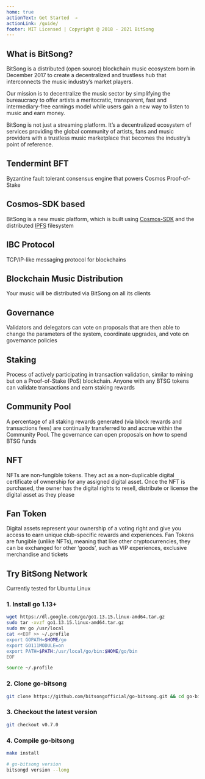 ```yaml
---
home: true
actionText: Get Started  →
actionLink: /guide/
footer: MIT Licensed | Copyright @ 2018 - 2021 BitSong
---
```


## What is BitSong?

BitSong is a distributed (open source) blockchain music ecosystem born in December 2017 to create a decentralized and trustless hub that interconnects the music industry’s market players.

Our mission is to decentralize the music sector by simplifying the bureaucracy to offer artists a meritocratic, transparent, fast and intermediary-free earnings model while users gain a new way to listen to music and earn money.

BitSong is not just a streaming platform. It’s a decentralized ecosystem of services providing the global community of artists, fans and music providers with a trustless music marketplace that becomes the industry’s point of reference.

<div class="features">
  <div class="feature">
    <h2>Tendermint BFT</h2>
    <p>Byzantine fault tolerant consensus engine that powers Cosmos Proof-of-Stake</p>
  </div>
  <div class="feature">
    <h2>Cosmos-SDK based</h2>
    <p>BitSong is a new music platform, which is built using <a href="https://cosmos.network" target="_blank">Cosmos-SDK</a> and the distributed <a href="https://ipfs.io/" target="_blank">IPFS</a> filesystem</p>
  </div>

  <div class="feature">
    <h2>IBC Protocol</h2>
    <p>TCP/IP-like messaging protocol for blockchains</p>
  </div>

  <div class="feature">
    <h2>Blockchain Music Distribution</h2>
    <p>Your music will be distributed via BitSong on all its clients</p>
  </div>

  <div class="feature">
    <h2>Governance</h2>
    <p>Validators and delegators can vote on proposals that are then able to change the parameters of the system, coordinate upgrades, and vote on governance policies</p>
  </div>

  <div class="feature">
    <h2>Staking</h2>
    <p>Process of actively participating in transaction validation, similar to mining but on a Proof-of-Stake (PoS) blockchain. Anyone with any BTSG tokens can validate transactions and earn staking rewards  </p>
  </div>

  <div class="feature">
    <h2>Community Pool</h2>
    <p>A percentage of all staking rewards generated (via block rewards and transactions fees) are continually transferred to and accrue within the Community Pool. The governance can open proposals on how to spend BTSG funds</p>
  </div>

  <div class="feature">
    <h2>NFT</h2>
    <p>NFTs are non-fungible tokens. They act as a non-duplicable digital certificate of ownership for any assigned digital asset. Once the NFT is purchased, the owner has the digital rights to resell, distribute or license the digital asset as they please</p>
  </div>

  <div class="feature">
    <h2>Fan Token</h2>
    <p>Digital assets represent your ownership of a voting right and give you access to earn unique club-specific rewards and experiences. Fan Tokens are fungible (unlike NFTs), meaning that like other cryptocurrencies, they can be exchanged for other ‘goods’, such as VIP experiences, exclusive merchandise and tickets</p>
  </div>

</div>

## Try BitSong Network

Currently tested for Ubuntu Linux

### 1. Install go 1.13+

```bash
wget https://dl.google.com/go/go1.13.15.linux-amd64.tar.gz
sudo tar -xvzf go1.13.15.linux-amd64.tar.gz
sudo mv go /usr/local
cat <<EOF >> ~/.profile
export GOPATH=$HOME/go
export GO111MODULE=on
export PATH=$PATH:/usr/local/go/bin:$HOME/go/bin
EOF
```

```bash
source ~/.profile
```

### 2. Clone go-bitsong

```bash
git clone https://github.com/bitsongofficial/go-bitsong.git && cd go-bitsong
```

### 3. Checkout the latest version

```bash
git checkout v0.7.0
```

### 4. Compile go-bitsong

```bash
make install

# go-bitsong version
bitsongd version --long
```